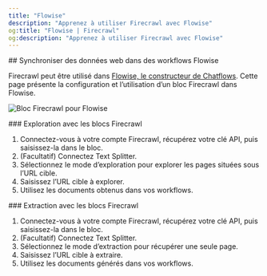 ```yaml
---
title: "Flowise"
description: "Apprenez à utiliser Firecrawl avec Flowise"
og:title: "Flowise | Firecrawl"
og:description: "Apprenez à utiliser Firecrawl avec Flowise"
---
```


<div id="sync-web-data-in-flowise-workflows">
  ## Synchroniser des données web dans des workflows Flowise
</div>

Firecrawl peut être utilisé dans [Flowise, le constructeur de Chatflows](https://flowiseai.com/). Cette page présente la configuration et l’utilisation d’un bloc Firecrawl dans Flowise.

<img
  className="block"
  src="/images/fc_flowise_block.png"
  alt="Bloc Firecrawl pour Flowise"
/>

<div id="crawling-with-firecrawl-blocks">
  ### Exploration avec les blocs Firecrawl
</div>

1. Connectez-vous à votre compte Firecrawl, récupérez votre clé API, puis saisissez-la dans le bloc.
2. (Facultatif) Connectez Text Splitter.
3. Sélectionnez le mode d’exploration pour explorer les pages situées sous l’URL cible.
4. Saisissez l’URL cible à explorer.
5. Utilisez les documents obtenus dans vos workflows.

<div id="scraping-with-firecrawl-blocks">
  ### Extraction avec les blocs Firecrawl
</div>

1. Connectez-vous à votre compte Firecrawl, récupérez votre clé API, puis saisissez-la dans le bloc.
2. (Facultatif) Connectez Text Splitter.
3. Sélectionnez le mode d’extraction pour récupérer une seule page.
4. Saisissez l’URL cible à extraire.
5. Utilisez les documents générés dans vos workflows.